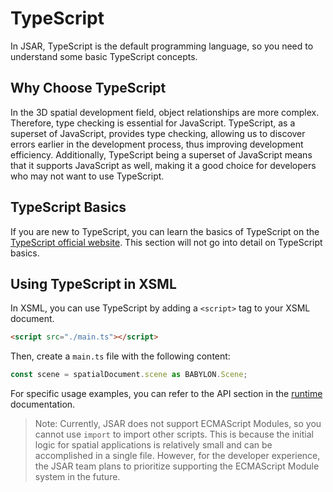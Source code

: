 # TypeScript

In JSAR, TypeScript is the default programming language, so you need to understand some basic TypeScript concepts.

## Why Choose TypeScript

In the 3D spatial development field, object relationships are more complex. Therefore, type checking is essential for JavaScript. TypeScript, as a superset of JavaScript, provides type checking, allowing us to discover errors earlier in the development process, thus improving development efficiency. Additionally, TypeScript being a superset of JavaScript means that it supports JavaScript as well, making it a good choice for developers who may not want to use TypeScript.

## TypeScript Basics

If you are new to TypeScript, you can learn the basics of TypeScript on the [TypeScript official website](https://www.typescriptlang.org/). This section will not go into detail on TypeScript basics.

## Using TypeScript in XSML

In XSML, you can use TypeScript by adding a `<script>` tag to your XSML document.

```html
<script src="./main.ts"></script>
```

Then, create a `main.ts` file with the following content:

```typescript
const scene = spatialDocument.scene as BABYLON.Scene;
```

For specific usage examples, you can refer to the API section in the [runtime](./runtime) documentation.

> Note: Currently, JSAR does not support ECMAScript Modules, so you cannot use `import` to import other scripts. This is because the initial logic for spatial applications is relatively small and can be accomplished in a single file. However, for the developer experience, the JSAR team plans to prioritize supporting the ECMAScript Module system in the future.
